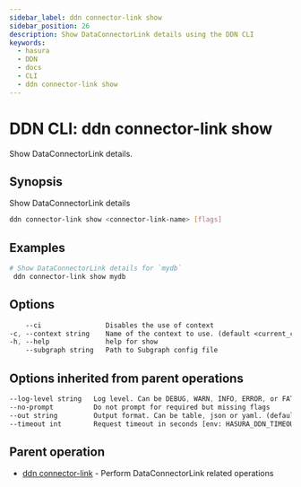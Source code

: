 ```yaml
---
sidebar_label: ddn connector-link show
sidebar_position: 26
description: Show DataConnectorLink details using the DDN CLI
keywords:
  - hasura
  - DDN
  - docs
  - CLI
  - ddn connector-link show
---
```


# DDN CLI: ddn connector-link show

Show DataConnectorLink details.

## Synopsis

Show DataConnectorLink details

```bash
ddn connector-link show <connector-link-name> [flags]
```

## Examples

```bash
# Show DataConnectorLink details for `mydb`
 ddn connector-link show mydb
```

## Options

```sass
    --ci                Disables the use of context
-c, --context string    Name of the context to use. (default <current_context>)
-h, --help              help for show
    --subgraph string   Path to Subgraph config file
```

## Options inherited from parent operations

```sass
--log-level string   Log level. Can be DEBUG, WARN, INFO, ERROR, or FATAL. (default "INFO")
--no-prompt          Do not prompt for required but missing flags
--out string         Output format. Can be table, json or yaml. (default "table")
--timeout int        Request timeout in seconds [env: HASURA_DDN_TIMEOUT] (default 100)
```

## Parent operation

- [ddn connector-link](/cli/commands/ddn_connector-link) - Perform DataConnectorLink related operations

